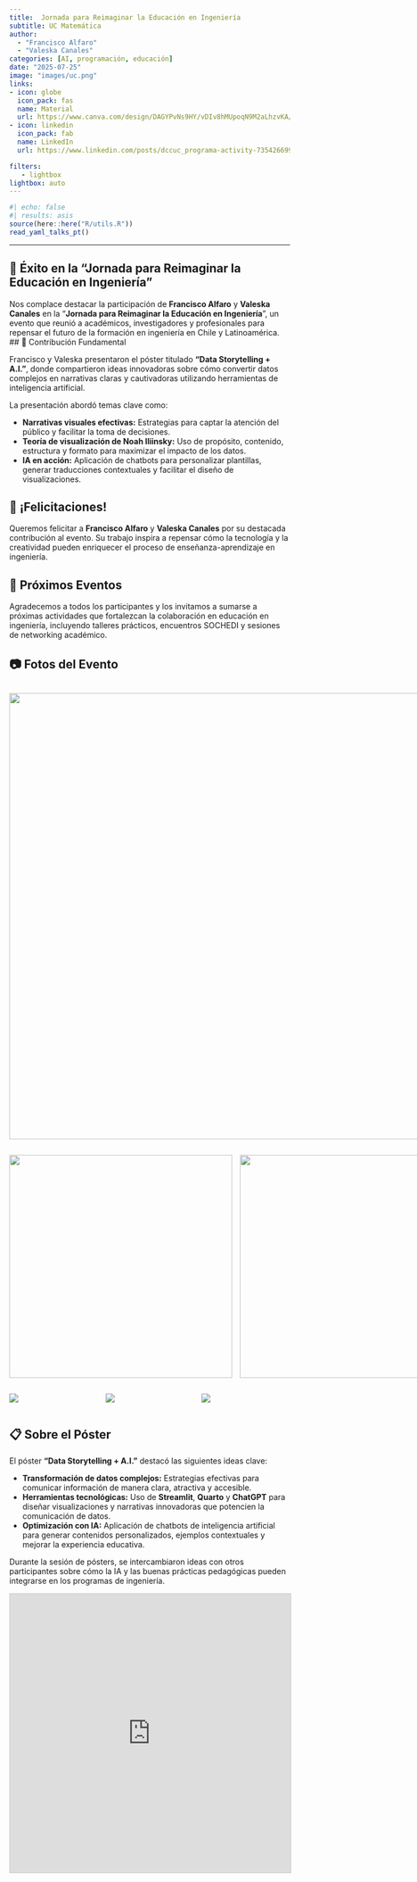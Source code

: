 ```yaml
---
title:  Jornada para Reimaginar la Educación en Ingeniería
subtitle: UC Matemática
author: 
  - "Francisco Alfaro"
  - "Valeska Canales"
categories: [AI, programación, educación]
date: "2025-07-25"
image: "images/uc.png"
links:
- icon: globe
  icon_pack: fas
  name: Material
  url: https://www.canva.com/design/DAGYPvNs9HY/vDIv8hMUpoqN9M2aLhzvKA/view?utm_content=DAGYPvNs9HY&utm_campaign=designshare&utm_medium=link2&utm_source=uniquelinks&utlId=he1bb6cde0a
- icon: linkedin
  icon_pack: fab
  name: LinkedIn
  url: https://www.linkedin.com/posts/dccuc_programa-activity-7354266994763833345-hxOM?utm_source=share&utm_medium=member_desktop&rcm=ACoAABW-gAgB7do22NXOYm3_l0xBh_2h985EFvc

filters:
   - lightbox
lightbox: auto
---
```


```r
#| echo: false
#| results: asis
source(here::here("R/utils.R"))
read_yaml_talks_pt()
```

------------------------------------------------------------------------

## 🎉 Éxito en la "Jornada para Reimaginar la Educación en Ingeniería"

Nos complace destacar la participación de **Francisco Alfaro** y **Valeska Canales** en la "**Jornada para Reimaginar la Educación en Ingeniería**", un evento que reunió a académicos, investigadores y profesionales para repensar el futuro de la formación en ingeniería en Chile y Latinoamérica.  
## 🌟 Contribución Fundamental

Francisco y Valeska presentaron el póster titulado **"Data Storytelling + A.I."**, donde compartieron ideas innovadoras sobre cómo convertir datos complejos en narrativas claras y cautivadoras utilizando herramientas de inteligencia artificial.

La presentación abordó temas clave como:

-   **Narrativas visuales efectivas:** Estrategias para captar la atención del público y facilitar la toma de decisiones.\
-   **Teoría de visualización de Noah Iliinsky:** Uso de propósito, contenido, estructura y formato para maximizar el impacto de los datos.\
-   **IA en acción:** Aplicación de chatbots para personalizar plantillas, generar traducciones contextuales y facilitar el diseño de visualizaciones.

## 👏 ¡Felicitaciones!

Queremos felicitar a **Francisco Alfaro** y **Valeska Canales** por su destacada contribución al evento. Su trabajo inspira a repensar cómo la tecnología y la creatividad pueden enriquecer el proceso de enseñanza-aprendizaje en ingeniería.

## 📅 Próximos Eventos

Agradecemos a todos los participantes y los invitamos a sumarse a próximas actividades que fortalezcan la colaboración en educación en ingeniería, incluyendo talleres prácticos, encuentros SOCHEDI y sesiones de networking académico.

## 📷 Fotos del Evento

::: {style="display: grid; grid-template-columns: repeat(1, 1fr); grid-gap: 1em;"}
![](images/img_03.jpg){group="my-gallery"  width="800"}
:::

::: {style="display: grid; grid-template-columns: repeat(2, 1fr); grid-gap: 1em;"}
![](images/img_01.jpg){group="my-gallery"  width="400"}

![](images/img_02.jpg){group="my-gallery"  width="400"}
:::

::: {style="display: grid; grid-template-columns: repeat(3, 1fr); grid-gap: 1em;"}
![](images/img_04.jpg){group="my-gallery"}


![](images/img_07.jpg){group="my-gallery"}

![](images/img_08.jpg){group="my-gallery"}

:::

## 📋 Sobre el Póster

El póster **"Data Storytelling + A.I."** destacó las siguientes ideas clave:

-   **Transformación de datos complejos:** Estrategias efectivas para comunicar información de manera clara, atractiva y accesible.\
-   **Herramientas tecnológicas:** Uso de **Streamlit**, **Quarto** y **ChatGPT** para diseñar visualizaciones y narrativas innovadoras que potencien la comunicación de datos.\
-   **Optimización con IA:** Aplicación de chatbots de inteligencia artificial para generar contenidos personalizados, ejemplos contextuales y mejorar la experiencia educativa.

Durante la sesión de pósters, se intercambiaron ideas con otros participantes sobre cómo la IA y las buenas prácticas pedagógicas pueden integrarse en los programas de ingeniería.

<iframe src="https://www.slideshare.net/slideshow/embed_code/key/tkQohqCfNlexT1?hostedIn=slideshare&page=upload" width="700" height="500" frameborder="0" marginwidth="0" marginheight="0" scrolling="no" style="border:1px solid #CCC; border-width:1px; margin-bottom:5px; max-width: 100%;" allowfullscreen>

</iframe>

